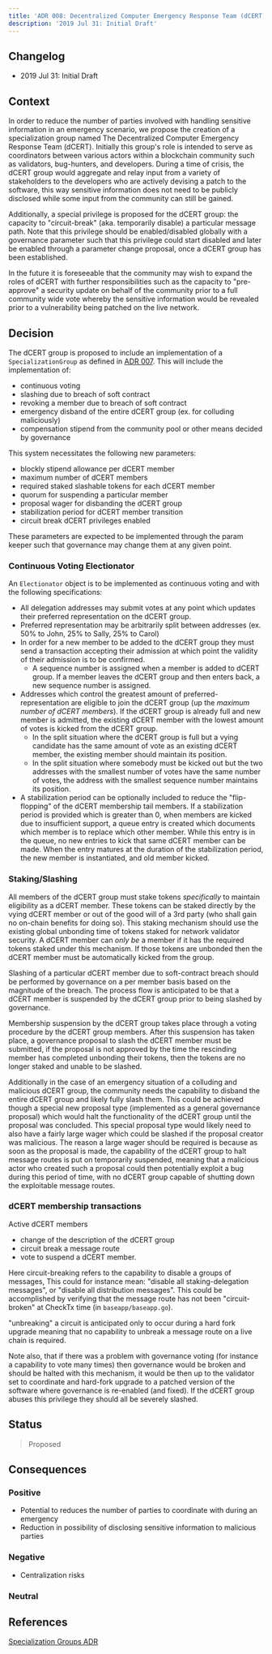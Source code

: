 ```yaml
---
title: 'ADR 008: Decentralized Computer Emergency Response Team (dCERT) Group'
description: '2019 Jul 31: Initial Draft'
---
```


## Changelog

* 2019 Jul 31: Initial Draft

## Context

In order to reduce the number of parties involved with handling sensitive
information in an emergency scenario, we propose the creation of a
specialization group named The Decentralized Computer Emergency Response Team
(dCERT).  Initially this group's role is intended to serve as coordinators
between various actors within a blockchain community such as validators,
bug-hunters, and developers.  During a time of crisis, the dCERT group would
aggregate and relay input from a variety of stakeholders to the developers who
are actively devising a patch to the software, this way sensitive information
does not need to be publicly disclosed while some input from the community can
still be gained.

Additionally, a special privilege is proposed for the dCERT group: the capacity
to "circuit-break" (aka. temporarily disable)  a particular message path. Note
that this privilege should be enabled/disabled globally with a governance
parameter such that this privilege could start disabled and later be enabled
through a parameter change proposal, once a dCERT group has been established.

In the future it is foreseeable that the community may wish to expand the roles
of dCERT with further responsibilities such as the capacity to "pre-approve" a
security update on behalf of the community prior to a full community
wide vote whereby the sensitive information would be revealed prior to a
vulnerability being patched on the live network.

## Decision

The dCERT group is proposed to include an implementation of a `SpecializationGroup`
as defined in [ADR 007](/docs/sdk/v0.50/adr-007-specialization-groups). This will include the
implementation of:

* continuous voting
* slashing due to breach of soft contract
* revoking a member due to breach of soft contract
* emergency disband of the entire dCERT group (ex. for colluding maliciously)
* compensation stipend from the community pool or other means decided by
  governance

This system necessitates the following new parameters:

* blockly stipend allowance per dCERT member
* maximum number of dCERT members
* required staked slashable tokens for each dCERT member
* quorum for suspending a particular member
* proposal wager for disbanding the dCERT group
* stabilization period for dCERT member transition
* circuit break dCERT privileges enabled

These parameters are expected to be implemented through the param keeper such
that governance may change them at any given point.

### Continuous Voting Electionator

An `Electionator` object is to be implemented as continuous voting and with the
following specifications:

* All delegation addresses may submit votes at any point which updates their
  preferred representation on the dCERT group.
* Preferred representation may be arbitrarily split between addresses (ex. 50%
  to John, 25% to Sally, 25% to Carol)
* In order for a new member to be added to the dCERT group they must
  send a transaction accepting their admission at which point the validity of
  their admission is to be confirmed.
  * A sequence number is assigned when a member is added to dCERT group.
    If a member leaves the dCERT group and then enters back, a new sequence number
    is assigned.
* Addresses which control the greatest amount of preferred-representation are
  eligible to join the dCERT group (up the *maximum number of dCERT members*).
  If the dCERT group is already full and new member is admitted, the existing
  dCERT member with the lowest amount of votes is kicked from the dCERT group.
  * In the split situation where the dCERT group is full but a vying candidate
    has the same amount of vote as an existing dCERT member, the existing
    member should maintain its position.
  * In the split situation where somebody must be kicked out but the two
    addresses with the smallest number of votes have the same number of votes,
    the address with the smallest sequence number maintains its position.
* A stabilization period can be optionally included to reduce the
  "flip-flopping" of the dCERT membership tail members. If a stabilization
  period is provided which is greater than 0, when members are kicked due to
  insufficient support, a queue entry is created which documents which member is
  to replace which other member. While this entry is in the queue, no new entries
  to kick that same dCERT member can be made. When the entry matures at the
  duration of the  stabilization period, the new member is instantiated, and old
  member kicked.

### Staking/Slashing

All members of the dCERT group must stake tokens *specifically* to maintain
eligibility as a dCERT member. These tokens can be staked directly by the vying
dCERT member or out of the good will of a 3rd party (who shall gain no on-chain
benefits for doing so). This staking mechanism should use the existing global
unbonding time of tokens staked for network validator security. A dCERT member
can *only be* a member if it has the required tokens staked under this
mechanism. If those tokens are unbonded then the dCERT member must be
automatically kicked from the group.

Slashing of a particular dCERT member due to soft-contract breach should be
performed by governance on a per member basis based on the magnitude of the
breach.  The process flow is anticipated to be that a dCERT member is suspended
by the dCERT group prior to being slashed by governance.

Membership suspension by the dCERT group takes place through a voting procedure
by the dCERT group members. After this suspension has taken place, a governance
proposal to slash the dCERT member must be submitted, if the proposal is not
approved by the time the rescinding member has completed unbonding their
tokens, then the tokens are no longer staked and unable to be slashed.

Additionally in the case of an emergency situation of a colluding and malicious
dCERT group, the community needs the capability to disband the entire dCERT
group and likely fully slash them. This could be achieved though a special new
proposal type (implemented as a general governance proposal) which would halt
the functionality of the dCERT group until the proposal was concluded. This
special proposal type would likely need to also have a fairly large wager which
could be slashed if the proposal creator was malicious. The reason a large
wager should be required is because as soon as the proposal is made, the
capability of the dCERT group to halt message routes is put on temporarily
suspended, meaning that a malicious actor who created such a proposal could
then potentially exploit a bug during this period of time, with no dCERT group
capable of shutting down the exploitable message routes.

### dCERT membership transactions

Active dCERT members

* change of the description of the dCERT group
* circuit break a message route
* vote to suspend a dCERT member.

Here circuit-breaking refers to the capability to disable a groups of messages,
This could for instance mean: "disable all staking-delegation messages", or
"disable all distribution messages". This could be accomplished by verifying
that the message route has not been "circuit-broken" at CheckTx time (in
`baseapp/baseapp.go`).

"unbreaking" a circuit is anticipated only to occur during a hard fork upgrade
meaning that no capability to unbreak a message route on a live chain is
required.

Note also, that if there was a problem with governance voting (for instance a
capability to vote many times) then governance would be broken and should be
halted with this mechanism, it would be then up to the validator set to
coordinate and hard-fork upgrade to a patched version of the software where
governance is re-enabled (and fixed). If the dCERT group abuses this privilege
they should all be severely slashed.

## Status

> Proposed

## Consequences

### Positive

* Potential to reduces the number of parties to coordinate with during an emergency
* Reduction in possibility of disclosing sensitive information to malicious parties

### Negative

* Centralization risks

### Neutral

## References

[Specialization Groups ADR](/docs/sdk/v0.50/adr-007-specialization-groups)
